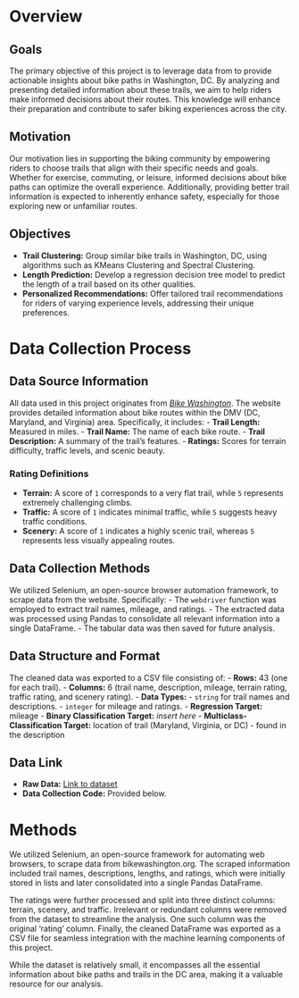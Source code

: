 # Overview

## Goals

The primary objective of this project is to leverage data from [](bikewashington.org) to provide actionable insights about bike paths in Washington, DC. By analyzing and presenting detailed information about these trails, we aim to help riders make informed decisions about their routes. This knowledge will enhance their preparation and contribute to safer biking experiences across the city.

## Motivation

Our motivation lies in supporting the biking community by empowering riders to choose trails that align with their specific needs and goals. Whether for exercise, commuting, or leisure, informed decisions about bike paths can optimize the overall experience. Additionally, providing better trail information is expected to inherently enhance safety, especially for those exploring new or unfamiliar routes.

## Objectives

- **Trail Clustering:** Group similar bike trails in Washington, DC, using algorithms such as KMeans Clustering and Spectral Clustering.
- **Length Prediction:** Develop a regression decision tree model to predict the length of a trail based on its other qualities.
- **Personalized Recommendations:** Offer tailored trail recommendations for riders of varying experience levels, addressing their unique preferences.

# Data Collection Process

## Data Source Information

All data used in this project originates from *[Bike Washington](http://bikewashington.org)*. The website provides detailed information about bike routes within the DMV (DC, Maryland, and Virginia) area. Specifically, it includes:
- **Trail Length:** Measured in miles.
- **Trail Name:** The name of each bike route.
- **Trail Description:** A summary of the trail’s features.
- **Ratings:** Scores for terrain difficulty, traffic levels, and scenic beauty.

### Rating Definitions
- **Terrain:** A score of `1` corresponds to a very flat trail, while `5` represents extremely challenging climbs.
- **Traffic:** A score of `1` indicates minimal traffic, while `5` suggests heavy traffic conditions.
- **Scenery:** A score of `1` indicates a highly scenic trail, whereas `5` represents less visually appealing routes.


## Data Collection Methods

We utilized Selenium, an open-source browser automation framework, to scrape data from the website. Specifically:
- The `webdriver` function was employed to extract trail names, mileage, and ratings.
- The extracted data was processed using Pandas to consolidate all relevant information into a single DataFrame.
- The tabular data was then saved for future analysis.


## Data Structure and Format

The cleaned data was exported to a CSV file consisting of:
- **Rows:** 43 (one for each trail).
- **Columns:** 6 (trail name, description, mileage, terrain rating, traffic rating, and scenery rating).
- **Data Types:** 
  - `string` for trail names and descriptions.
  - `integer` for mileage and ratings.
- **Regression Target:** mileage
- **Binary Classification Target:** *insert here*
- **Multiclass-Classification Target:** location of trail (Maryland, Virginia, or DC) - found in the description


## Data Link

- **Raw Data:** [Link to dataset](http://bikewashington.org/routes/all.htm)
- **Data Collection Code:** Provided below.


# Methods

We utilized Selenium, an open-source framework for automating web browsers, to scrape data from bikewashington.org. The scraped information included trail names, descriptions, lengths, and ratings, which were initially stored in lists and later consolidated into a single Pandas DataFrame. 

The ratings were further processed and split into three distinct columns: terrain, scenery, and traffic. Irrelevant or redundant columns were removed from the dataset to streamline the analysis. One such column was the original 'rating' column. Finally, the cleaned DataFrame was exported as a CSV file for seamless integration with the machine learning components of this project.

While the dataset is relatively small, it encompasses all the essential information about bike paths and trails in the DC area, making it a valuable resource for our analysis.
